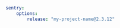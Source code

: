 <!-- prettier-ignore -->
```yaml {filename:config/packages/sentry.yaml}
sentry:
    options:
        release: "my-project-name@2.3.12"
```

